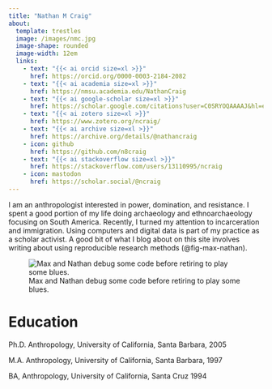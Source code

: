 ```yaml
---
title: "Nathan M Craig"
about:
  template: trestles
  image: /images/nmc.jpg
  image-shape: rounded
  image-width: 12em
  links: 
    - text: "{{< ai orcid size=xl >}}"
      href: https://orcid.org/0000-0003-2184-2082
    - text: "{{< ai academia size=xl >}}"
      href: https://nmsu.academia.edu/NathanCraig
    - text: "{{< ai google-scholar size=xl >}}"
      href: https://scholar.google.com/citations?user=C0SRYOQAAAAJ&hl=en
    - text: "{{< ai zotero size=xl >}}"
      href: https://www.zotero.org/ncraig/
    - text: "{{< ai archive size=xl >}}"
      href: https://archive.org/details/@nathancraig
    - icon: github
      href: https://github.com/n8craig
    - text: "{{< ai stackoverflow size=xl >}}"
      href: https://stackoverflow.com/users/13110995/ncraig
    - icon: mastodon
      href: https://scholar.social/@ncraig
---
```


I am an anthropologist interested in power, domination, and resistance. I spent a good portion of my life doing archaeology and ethnoarchaeology focusing on South America. Recently, I turned my attention to incarceration and immigration. Using computers and digital data is part of my practice as a scholar activist. A good bit of what I blog about on this site involves writing about using reproducible research methods (@fig-max-nathan).

![Max and Nathan debug some code before retiring to play some blues.](https://i.imgur.com/4IhqZoA.jpg){#fig-max-nathan}



# Education

Ph.D. Anthropology, University of California, Santa Barbara, 2005

M.A. Anthropology, University of California, Santa Barbara, 1997

BA, Anthropology, University of California, Santa Cruz 1994
